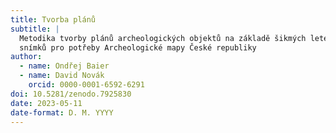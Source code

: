 ```yaml
---
title: Tvorba plánů
subtitle: |
  Metodika tvorby plánů archeologických objektů na základě šikmých leteckých
  snímků pro potřeby Archeologické mapy České republiky
author:
  - name: Ondřej Baier
  - name: David Novák
    orcid: 0000-0001-6592-6291
doi: 10.5281/zenodo.7925830
date: 2023-05-11
date-format: D. M. YYYY
---
```

